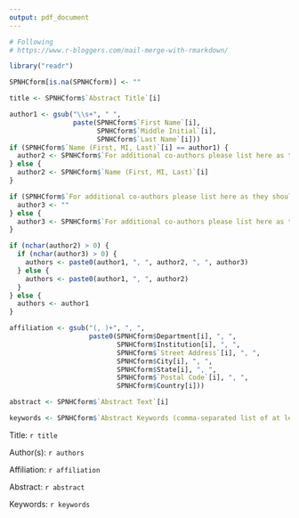 ---
output: pdf_document
---

```{r include=FALSE}

# Following
# https://www.r-bloggers.com/mail-merge-with-rmarkdown/

library("readr")

SPNHCform[is.na(SPNHCform)] <- ""

title <- SPNHCform$`Abstract Title`[i]

author1 <- gsub("\\s+", " ",
                paste(SPNHCform$`First Name`[i], 
                      SPNHCform$`Middle Initial`[i],
                      SPNHCform$`Last Name`[i]))
if (SPNHCform$`Name (First, MI, Last)`[i] == author1) {
  author2 <- SPNHCform$`For additional co-authors please list here as they should appear in citation`[i]
} else {
  author2 <- SPNHCform$`Name (First, MI, Last)`[i]
}

if (SPNHCform$`For additional co-authors please list here as they should appear in citation`[i] == author2) {
  author3 <- ""
} else {
  author3 <- SPNHCform$`For additional co-authors please list here as they should appear in citation`[i]
}

if (nchar(author2) > 0) {
  if (nchar(author3) > 0) {
    authors <- paste0(author1, ", ", author2, ", ", author3)    
  } else {
    authors <- paste0(author1, ", ", author2)    
  }
} else {
  authors <- author1
}

affiliation <- gsub("(, )+", ", ",
                    paste0(SPNHCform$Department[i], ", ",
                           SPNHCform$Institution[i], ", ",
                           SPNHCform$`Street Address`[i], ", ",
                           SPNHCform$City[i], ", ",
                           SPNHCform$State[i], ", ",
                           SPNHCform$`Postal Code`[i], ", ",
                           SPNHCform$Country[i]))

abstract <- SPNHCform$`Abstract Text`[i]

keywords <- SPNHCform$`Abstract Keywords (comma-separated list of at least three keywords describing your talk)`[i]

```

Title: `r title`

Author(s): `r authors`

Affiliation: `r affiliation`

Abstract: `r abstract`

Keywords: `r keywords`

